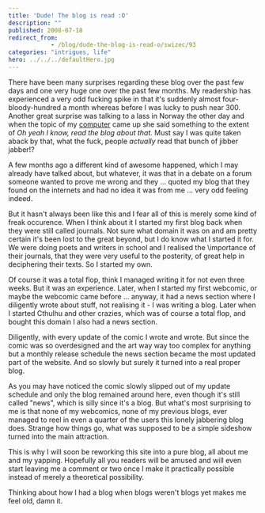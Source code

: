 ```yaml
---
title: 'Dude! The blog is read :O'
description: ""
published: 2008-07-18
redirect_from: 
            - /blog/dude-the-blog-is-read-o/swizec/93
categories: "intrigues, life"
hero: ../../../defaultHero.jpg
---
```

There have been many surprises regarding these blog over the past few days and one very huge one over the past few months. My readership has experienced a very odd fucking spike in that it&#x27;s suddenly almost four-bloody-hundred a month whereas before I was lucky to push near 300. Another great surprise was talking to a lass in Norway the other day and when the topic of my [computer](http://swizec.com/index.php/mode=news/id=336) came up she said something to the extent of _Oh yeah I know, read the blog about that._ Must say I was quite taken aback by that, what the fuck, people _actually_ read that bunch of jibber jabber!?

A few months ago a different kind of awesome happened, which I may already have talked about, but whatever, it was that in a debate on a forum someone wanted to prove me wrong and they ... quoted my blog that they found on the internets and had no idea it was from me ... very odd feeling indeed.

But it hasn&#x27;t always been like this and I fear all of this is merely some kind of freak occurence. When I think about it I started my first blog back when they were still called journals. Not sure what domain it was on and am pretty certain it&#x27;s been lost to the great beyond, but I do know what I started it for. We were doing poets and writers in school and I realised the \\importance of their journals, that they were very useful to the posterity, of great help in deciphering their texts. So I started my own.

Of course it was a total flop, think I managed writing it for not even three weeks. But it was an experience. Later, when I started my first webcomic, or maybe the webcomic came before ... anyway, it had a news section where I diligently wrote about stuff, not realising it - I was writing a blog. Later when I started Cthulhu and other crazies, which was of course a total flop, and bought this domain I also had a news section.

Diligently, with every update of the comic I wrote and wrote. But since the comic was so overdesigned and the art way way too complex for anything but a monthly release schedule the news section became the most updated part of the website. And so slowly but surely it turned into a real proper blog.

As you may have noticed the comic slowly slipped out of my update schedule and only the blog remained around here, even though it&#x27;s still called &quot;news&quot;, which is silly since it&#x27;s a blog. But what&#x27;s most surprising to me is that none of my webcomics, none of my previous blogs, ever managed to reel in even a quarter of the users this lonely jabbering blog does. Strange how things go, what was supposed to be a simple sideshow turned into the main attraction.

This is why I will soon be reworking this site into a pure blog, all about me and my yapping. Hopefully all you readers will be amused and will even start leaving me a comment or two once I make it practically possible instead of merely a theoretical possibility.

Thinking about how I had a blog when blogs weren&#x27;t blogs yet makes me feel old, damn it.